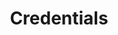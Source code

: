 ---
title: 'Credentials'
description: 'We only store the data we need to configure your connections'
---